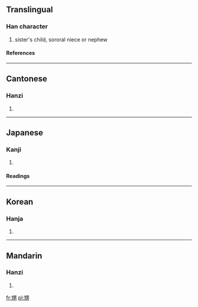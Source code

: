 ==Translingual==
===Han character===
{{Han char|rn=100|rad=生|as=07|sn=12|four=2612<sub>7</sub>|canj=竹一田大尸 (HMWKS)}}
# sister's child, sororal niece or nephew
====References====
{{Han ref|kx=0755.140|dkj=21689|dj=1165.110|hdz=42578.050|uh=7525|ud=29989|bh=B563|bd=46435}}

----
==Cantonese==
===Hanzi===
{{yue-hanzi|jyut=|y=saang1}}
# {{defn|Cantonese}}

----
==Japanese==
===Kanji===
{{ja-kanji|grade=|rs=生07}}
# {{defn|Japanese}} 
====Readings====
{{ja-readings|on=[[せい]] (sei), [[しょう]] (shō)|kun=[[おい]] (oi), [[むこ]] (muko)}}

----
==Korean==
===Hanja===
{{ko-hanja|hangeul=생|eumhun=생질|rv=saeng|mr=saeng|y=sayng}}
# {{defn|Korean}}

----
==Mandarin==
===Hanzi===
{{cmn-hanzi|pin=[[shēng]] (sheng1)|wg=sheng<sup>1</sup>}}
# {{defn|Mandarin}}

[[fr:甥]]
[[pl:甥]]